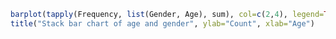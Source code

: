 
```r
barplot(tapply(Frequency, list(Gender, Age), sum), col=c(2,4), legend=TRUE) 
title("Stack bar chart of age and gender", ylab="Count", xlab="Age") 
```   
 

